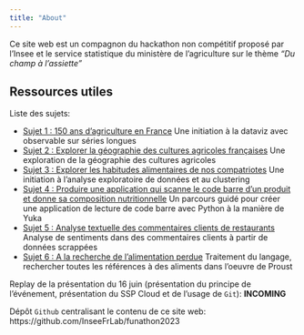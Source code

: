```yaml
---
title: "About"
---
```


Ce site web est un compagnon du hackathon non compétitif 
proposé par l'Insee et le service statistique du ministère
de l'agriculture sur le thème _"Du champ à l'assiette"_


## Ressources utiles

Liste des sujets: 

- [Sujet 1 : 150 ans d'agriculture en France](https://github.com/InseeFrLab/funathon2023_sujet1)
Une initiation à la dataviz avec observable sur séries longues
- [Sujet 2 : Explorer la géographie des cultures agricoles françaises](https://github.com/InseeFrLab/funathon2023_sujet2)
Une exploration de la géographie des cultures agricoles
- [Sujet 3 : Explorer les habitudes alimentaires de nos compatriotes](https://github.com/InseeFrLab/funathon2023_sujet3)
Une initiation à l'analyse exploratoire de données et au clustering
- [Sujet 4 : Produire une application qui scanne le code barre d'un produit et donne sa composition nutritionnelle](https://github.com/InseeFrLab/funathon2023_sujet4)
Un parcours guidé pour créer une application de lecture de code barre avec Python à la manière de Yuka
- [Sujet 5 : Analyse textuelle des commentaires clients de restaurants](https://github.com/InseeFrLab/funathon2023_sujet5)
Analyse de sentiments dans des commentaires clients à partir de données scrappées
- [Sujet 6 : A la recherche de l'alimentation perdue](https://github.com/InseeFrLab/funathon2023_sujet6)
Traitement du langage, rechercher toutes les références à des aliments dans l’oeuvre de Proust


Replay de la présentation du 16 juin (présentation du principe de l'événement, présentation du SSP Cloud et de l'usage de `Git`):
__INCOMING__

Dépôt `Github` centralisant le contenu de ce site web: https://github.com/InseeFrLab/funathon2023